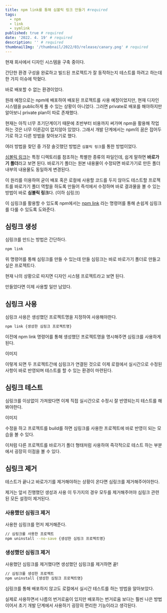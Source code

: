 ```yaml
---
title: npm link를 통해 심볼릭 링크 만들기 #required
tags:
  - npm
  - link
  - symlink
published: true # required
date: '2022. 4. 19' # required
description: '' # required
thumbnailImg: '/thumbnail/2022/03/release/canary.png' # required
---
```


현재 회사에서 디자인 시스템을 구축 중이다.

간단한 환경 구성을 완료하고 빌드된 프로젝트가 잘 동작하는지 테스트를 하려고 하는데 한 가지 이슈에 막혔다.

바로 배포할 수 없는 환경이었다.

원래 예정으로는 npm에 배포하여 배포된 프로젝트를 사용 예정이었지만, 현재 디자인 시스템을 public하게 풀 수 있는 상황이 아니었다.
그러면 private로 배포를 해야하지만 알아보니 private plan이 따로 존재했다.

현재는 아직 너무 초기단계이기 때문에 초반부터 비용까지 써가며 npm을 활용해 작업하는 것은 너무 이른감이 없지않아 있었다.
그래서 개발 단계에서는 npm의 꿈은 접어두기로 하고 다른 방법을 찾아보기로 했다.

여러 방법을 찾던 중 가장 솔깃했던 방법은 `심볼릭 링크`를 통한 방법이었다.

[심볼릭 링크](https://ko.wikipedia.org/wiki/%EC%8B%AC%EB%B3%BC%EB%A6%AD_%EB%A7%81%ED%81%AC)는 특정 디렉토리를 참조하는 특별한 종류의 파일인데, 쉽게 말하면 **바로가기 폴더**라고 보면 된다.
바로가기 폴더는 원본 내용물이 수정되면 바로가기로 만든 폴더 내부의 내용물도 동일하게 변경된다.

이 원리를 이용하여 굳이 배포 혹은 로컬에 사용할 코드를 두지 않아도 테스트할 프로젝트를 바로가기 폴더 역할을 하도록 만들어 즉석에서 수정하며 바로 결과물을 볼 수 있는 방법이 바로 **심볼릭 링크**다. (이하 심링크)

이 심링크를 활용할 수 있도록 npm에서는 [npm link](https://docs.npmjs.com/cli/v8/commands/npm-link/) 라는 명령어를 통해 손쉽게 심링크를 다룰 수 있도록 도와준다.

## 심링크 생성

심링크를 만드는 방법은 간단하다.

```bash
npm link
```

위 명령어를 통해 심링크를 만들 수 있는데 만들 심링크는 바로 바로가기 폴더로 만들고 싶은 프로젝트다.

현재 나의 상황으로 따지면 디자인 시스템 프로젝트라고 보면 된다.

만들었다면 이제 사용할 일만 남았다.

## 심링크 사용

심링크 사용은 생성했던 프로젝트명을 지정하여 사용해야한다.

```bash
npm link {생성한 심링크 프로젝트명}
```

이전에 npm link 명령어를 통해 생성했던 프로젝트명을 명시해주면 심링크를 사용하게 된다.

이미지

이렇게 되면 두 프로젝트간에 심링크가 연결된 것으로 이제 로컬에서 실시간으로 수정된 사항이 바로 반영되며 테스트를 할 수 있는 환경이 마련된다.

## 심링크 테스트

심링크를 이상없이 가져왔다면 이제 직접 실시간으로 수정시 잘 반영되는지 테스트를 해봐야한다.

이미지

수정을 하고 프로젝트를 build를 하면 심링크를 사용한 프로젝트에 바로 반영이 되는 모습을 볼 수 있다.

이처럼 다른 프로젝트를 바로가기 폴더 형태처럼 사용하여 즉각적으로 테스트 하는 부분에서 굉장히 이점을 볼 수 있다.

## 심링크 제거

테스트가 끝나고 바로가기를 제거해야하는 상황이 온다면 심링크를 제거해주어야한다.

제거는 앞서 진행했던 생성과 사용 이 두가지의 경우 모두를 제거해주어야 심링크 관련된 모든 설정이 제거된다.

### 사용했던 심링크 제거

사용한 심링크를 먼저 제거해준다.

```bash
// 심링크를 사용한 프로젝트
npm uninstall --no-save {생성한 심링크 프로젝트명}
```

### 생성했던 심링크 제거

사용했던 심링크를 제거했다면 생성했던 심링크를 제거하면 끝!

```bash
// 심링크를 생성한 프로젝트
npm uninstall {생성한 심링크 프로젝트명}
```

심링크를 통해 배포하지 않고도 로컬에서 실시간 테스트를 하는 방법을 알아보았다.

실제로 사용하면서 나름의 번거로움이 있지만 배포하는 번거로움 보다는 훨씬 나은 방법이어서 초기 개발 단계에서 사용하기 굉장히 편리한 기능이라고 생각된다.
